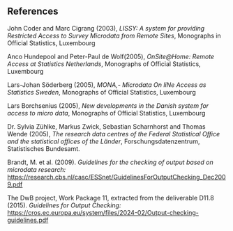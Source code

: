 ## References

John Coder and Marc Cigrang (2003), *LISSY: A system for providing Restricted Access to Survey Microdata from Remote Sites*, Monographs in Official Statistics, Luxembourg

Anco Hundepool and Peter-Paul de Wolf(2005), *OnSite\@Home: Remote Access at Statistics Netherlands*, Monographs of Official Statistics, Luxembourg

Lars-Johan Söderberg (2005), *MONA,- Microdata On liNe Access as Statistics Sweden*, Monographs of Official Statistics, Luxembourg

Lars Borchsenius (2005), *New developments in the Danish system for access to micro data*, Monographs of Official Statistics, Luxembourg

Dr. Sylvia Zühlke, Markus Zwick, Sebastian Scharnhorst and Thomas Wende (2005), *The research data centres of the Federal Statistical Office and the statistical offices of the Länder*, Forschungsdatenzentrum, Statistisches Bundesamt.

Brandt, M. et al. (2009). *Guidelines for the checking of output based on microdata research:* [[https://research.cbs.nl/casc/ESSnet/GuidelinesForOutputChecking_Dec2009.pdf]{.underline}](https://research.cbs.nl/casc/ESSnet/GuidelinesForOutputChecking_Dec2009.pdf)

The DwB project, Work Package 11, extracted from the deliverable D11.8 (2015). *Guidelines for Output Checking:* [[https://cros.ec.europa.eu/system/files/2024-02/Output-checking-guidelines.pdf]{.underline}](https://cros.ec.europa.eu/system/files/2024-02/Output-checking-guidelines.pdf)

